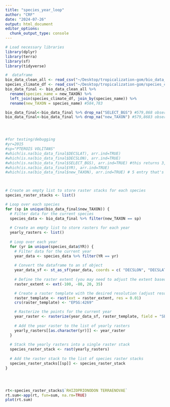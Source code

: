 ```yaml
---
title: "species_year_loop"
author: "CRF"
date: "2024-07-26"
output: html_document
editor_options: 
  chunk_output_type: console
---
```


```r
# Load necessary libraries
library(dplyr)
library(terra)
library(sf)
library(tidyverse)

#  dataframe
bio_data_clean_all <- read_csv("~/Desktop/tropicalization-gom/bio_data_clean.csv")
species_climate_df <- read_csv("~/Desktop/tropicalization-gom/species_climate_data.csv")
bio_data_final <- bio_data_clean_all %>%
  rename(species_name = new_TAXON) %>%
  left_join(species_climate_df, join_by(species_name)) %>% 
  rename(new_TAXON = species_name) #584,783

bio_data_final<-bio_data_final %>% drop_na("SELECT_BGS") #579,868 observations
bio_data_final<-bio_data_final %>% drop_na("new_TAXON") #579,8683 observations




#for testing/debugging
#yr=2015
#sp="PTEROIS VOLITANS"
#which(is.na(bio_data_final$DECSLAT), arr.ind=TRUE)
#which(is.na(bio_data_final$DECSLON), arr.ind=TRUE)
#which(is.na(bio_data_final$SELECT_BGS), arr.ind=TRUE) #this returns 3,915 entries. I'm going to omit them
#which(is.na(bio_data_final$YR), arr.ind=TRUE)
#which(is.na(bio_data_final$new_TAXON), arr.ind=TRUE) # 5 entry that's messing it up!
    


# Create an empty list to store raster stacks for each species
species_raster_stacks <- list()

# Loop over each species
for (sp in unique(bio_data_final$new_TAXON)) {
  # Filter data for the current species
  species_data <- bio_data_final %>% filter(new_TAXON == sp) 
  
  # Create an empty list to store rasters for each year
  yearly_rasters <- list()
  
  # Loop over each year
  for (yr in unique(species_data$YR)) {
    # Filter data for the current year
    year_data <- species_data %>% filter(YR == yr) 
    
    # Convert the dataframe to an sf object
    year_data_sf <- st_as_sf(year_data, coords = c( "DECSLON", "DECSLAT"), crs = 4269)
    
    # Define the raster extent (you may need to adjust the extent based on your data)
    raster_extent <- ext(-100, -80, 20, 35)

    # Create a raster template with the desired resolution (adjust resolution as needed)
    raster_template <- rast(ext = raster_extent, res = 0.01)
    crs(raster_template) <- "EPSG:4269"

    # Rasterize the points for the current year
    year_raster <- rasterize(year_data_sf, raster_template, field = "SELECT_BGS")
    
    # Add the year raster to the list of yearly rasters
    yearly_rasters[[as.character(yr)]] <- year_raster 
  }
  
  # Stack the yearly rasters into a single raster stack
  species_raster_stack <- rast(yearly_rasters)
  
  # Add the raster stack to the list of species raster stacks
  species_raster_stacks[[sp]] <- species_raster_stack 
}





```


```r


rt<-species_raster_stacks$`RHIZOPRIONODON TERRAENOVAE`
rt.sum<-app(rt, fun=sum, na.rm=TRUE)
plot(rt.sum)


```

